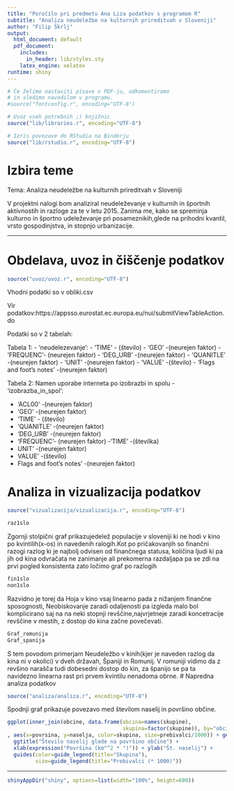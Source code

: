 ```yaml
---
title: "Poročilo pri predmetu Ana Liza podatkov s programom R"
subtitle: "Analiza neudeležbe na kulturnih prireditvah v Sloveniji"
author: "Filip Škrlj"
output:
  html_document: default
  pdf_document:
    includes:
      in_header: lib/styles.sty
    latex_engine: xelatex
runtime: shiny
---
```


```r
# Če želimo nastaviti pisave v PDF-ju, odkomentiramo
# in sledimo navodilom v programu.
#source("fontconfig.r", encoding="UTF-8")

# Uvoz vseh potrebnih ;) knjižnic
source("lib/libraries.r", encoding="UTF-8")
```

```r
# Izris povezave do RStudia na Binderju
source("lib/rstudio.r", encoding="UTF-8")
```

# Izbira teme

Tema: Analiza neudeležbe na kulturnih prireditvah v Sloveniji

V projektni nalogi bom analiziral neudeleževanje v kulturnih in športnih aktivnostih in razloge za te v letu 2015. Zanima me, kako se spreminja kulturno in športno udeleževanje  pri posameznikih,glede na prihodni kvantil, vrsto gospodinjstva, in stopnjo urbanizacije.


***

# Obdelava, uvoz in čiščenje podatkov

```r
source("uvoz/uvoz.r", encoding="UTF-8")
```

Vhodni podatki so v obliki.csv 

Vir podatkov:https://appsso.eurostat.ec.europa.eu/nui/submitViewTableAction.do

Podatki so v 2 tabelah:

Tabela 1:  - 'neudelezevanje':
 - 'TIME' - (število)
 - 'GEO' -(neurejen faktor)
 - 'FREQUENC'- (neurejen faktor)
 - 'DEG_URB' -(neurejen faktor)
 - 'QUANITLE' -(neurejen faktor)
 - 'UNIT' -(neurejen faktor)
 - 'VALUE' -(število)
 - 'Flags and foot's notes' -(neurejen faktor)

Tabela 2: Namen uporabe interneta po izobrazbi in spolu - 'izobrazba_in_spol':
 
 - 'ACL00' -(neurejen faktor)
 - 'GEO' -(neurejen faktor)
 - 'TIME' - (število)
 - 'QUANITLE' -(neurejen faktor)
 - 'DEG_URB' -(neurejen faktor)
 - 'FREQUENC'- (neurejen faktor)
 -'TIME' -(številka) 
 - UNIT' -(neurejen faktor)
 - VALUE' -(število)
 - Flags and foot's notes' -(neurejen faktor)




# Analiza in vizualizacija podatkov

```r
source("vizualizacija/vizualizacija.r", encoding="UTF-8")
```



```r
raz1slo
```
Zgornji stolpični graf prikazujedelež populacije v sloveniji ki ne hodi v kino po kvintilih(x-os) in navedenih ralogih.Kot po pričakovanjih so finančni razogi razlog ki je najbolj odvisen od finančnega statusa, količina ljudi ki pa jih od kina odvračata ne zanimanje ali prekomerna razdaljapa pa se zdi na prvi pogled konsistenta zato ločimo graf po razlogih
```r
fin1slo
non1slo
```
Razvidno je torej da Hoja v kino vsaj linearno pada z nižanjem finančne sposognosti, Neobiskovanje zaradi odaljenosti pa izgleda malo bol komplicirano saj na na neki stopnji revščine,najvrjetneje zaradi koncetracije revščine v mestih, z dostop do kina začne povečevati. 
```r
Graf_romunija
Graf_spanija
```

S tem povodom primerjam Neudeležbo v kinih(kjer je naveden razlog da kina ni v okolici) v dveh državah,
Španiji in Romunij. V romuniji vidimo da z revšino narašča tudi dobesedni dostop do kin, za španijo se pa ta navidezno linearna rast pri prvem kvintilu nenadoma obrne.
# Napredna analiza podatkov

```r
source("analiza/analiza.r", encoding="UTF-8")
```

Spodnji graf prikazuje povezavo med številom naselij in površino občine.

```r
ggplot(inner_join(obcine, data.frame(obcina=names(skupine),
                                     skupina=factor(skupine)), by="obcina")
, aes(x=povrsina, y=naselja, color=skupina, size=prebivalci/1000)) + geom_point() +
  ggtitle("Število naselij glede na površino občine") +
  xlab(expression("Površina (km"^2 * ")")) + ylab("Št. naselij") +
  guides(color=guide_legend(title="Skupina"),
         size=guide_legend(title="Prebivalci (* 1000)"))
```

***

```r
shinyAppDir("shiny", options=list(width="100%", height=600))
```
